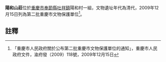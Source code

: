 {{msg:重慶市文物保護單位
|名稱 = 陽和山莊
|編號 = 46
|圖片 = 
|級別 = 6
|分類 = 
|時代 = 清代
|地點 = [[奉節縣|奉節縣]][[吐祥鎮|吐祥鎮]]陽和村一組
|坐標 = 
|登錄 = 2009年12月15日
}}
'''陽和山莊'''位於[[重慶市|重慶市]][[奉節縣|奉節縣]][[吐祥鎮|吐祥鎮]]陽和村一組，文物遺址年代為清代，2009年12月15日列為第二批重慶市文物保護單位<ref>「重慶市人民政府關於公布第二批重慶市文物保護單位的通知」，重慶市人民政府文件，渝府發（2009）118號，2009年12月15日</ref>。
== 註釋 ==
{{reflist}}
{{文物保護單位小作品}}